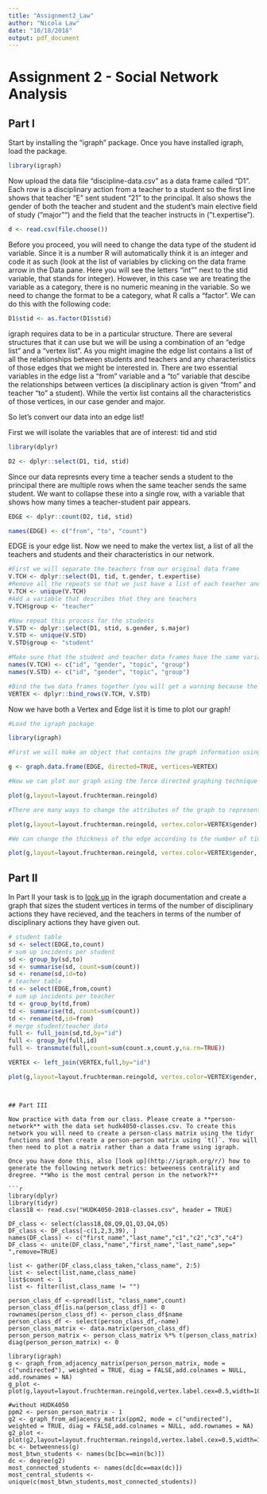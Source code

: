 ```yaml
---
title: "Assignment2_Law"
author: "Nicola Law"
date: "10/18/2018"
output: pdf_document
---
```

# Assignment 2 - Social Network Analysis

## Part I
Start by installing the "igraph" package. Once you have installed igraph, load the package.
```r
library(igraph)
```


Now upload the data file "discipline-data.csv" as a data frame called "D1". Each row is a disciplinary action from a teacher to a student so the first line shows that teacher "E" sent student "21" to the principal. It also shows the gender of both the teacher and student and the student's main elective field of study ("major"") and the field that the teacher instructs in ("t.expertise").

```r
d <- read.csv(file.choose())
```


Before you proceed, you will need to change the data type of the student id variable. Since it is a number R will automatically think it is an integer and code it as such (look at the list of variables by clicking on the data frame arrow in the Data pane. Here you will see the letters "int"" next to the stid variable, that stands for integer). However, in this case we are treating the variable as a category, there is no numeric meaning in the variable. So we need to change the format to be a category, what R calls a "factor". We can do this with the following code:

```r
D1$stid <- as.factor(D1$stid)
```

igraph requires data to be in a particular structure. There are several structures that it can use but we will be using a combination of an "edge list" and a "vertex list". As you might imagine the edge list contains a list of all the relationships between students and teachers and any characteristics of those edges that we might be interested in. There are two essential variables in the edge list a "from" variable and a "to" variable that descibe the relationships between vertices (a disciplinary action is given "from" and teacher "to" a student). While the vertix list contains all the characteristics of those vertices, in our case gender and major.

So let's convert our data into an edge list!

First we will isolate the variables that are of interest: tid and stid

```r
library(dplyr)

D2 <- dplyr::select(D1, tid, stid)
```

Since our data represnts every time a teacher sends a student to the principal there are multiple rows when the same teacher sends the same student. We want to collapse these into a single row, with a variable that shows how many times a teacher-student pair appears.

```r

EDGE <- dplyr::count(D2, tid, stid)

names(EDGE) <- c("from", "to", "count")

```

EDGE is your edge list. Now we need to make the vertex list, a list of all the teachers and students and their characteristics in our network.

```r

#First we will separate the teachers from our original data frame
V.TCH <- dplyr::select(D1, tid, t.gender, t.expertise)
#Remove all the repeats so that we just have a list of each teacher and their characteristics
V.TCH <- unique(V.TCH)
#Add a variable that describes that they are teachers
V.TCH$group <- "teacher"

#Now repeat this process for the students
V.STD <- dplyr::select(D1, stid, s.gender, s.major)
V.STD <- unique(V.STD)
V.STD$group <- "student"

#Make sure that the student and teacher data frames have the same variables names
names(V.TCH) <- c("id", "gender", "topic", "group")
names(V.STD) <- c("id", "gender", "topic", "group")

#Bind the two data frames together (you will get a warning because the teacher data frame has 5 types of id (A,B,C,D,E) and the student has 25 (1-30), this isn't a problem)
VERTEX <- dplyr::bind_rows(V.TCH, V.STD)

```

Now we have both a Vertex and Edge list it is time to plot our graph!

```r
#Load the igraph package

library(igraph)

#First we will make an object that contains the graph information using our two dataframes EDGE and VERTEX. Notice that we have made "directed = TRUE" - our graph is directed since discipline is being given from a teacher to a student.

g <- graph.data.frame(EDGE, directed=TRUE, vertices=VERTEX)

#Now we can plot our graph using the force directed graphing technique - our old friend Fruchertman-Reingold!

plot(g,layout=layout.fruchterman.reingold)

#There are many ways to change the attributes of the graph to represent different characteristics of the newtork. For example, we can color the nodes according to gender.

plot(g,layout=layout.fruchterman.reingold, vertex.color=VERTEX$gender)

#We can change the thickness of the edge according to the number of times a particular teacher has sent a particular student to the principal.

plot(g,layout=layout.fruchterman.reingold, vertex.color=VERTEX$gender, edge.width=EDGE$count)
````

## Part II

In Part II your task is to [look up](http://igraph.org/r/) in the igraph documentation and create a graph that sizes the student vertices in terms of the number of disciplinary actions they have recieved, and the teachers in terms of the number of disciplinary actions they have given out.

```r
# student table
sd <- select(EDGE,to,count)
# sum up incidents per student
sd <- group_by(sd,to)
sd <- summarise(sd, count=sum(count))
sd <- rename(sd,id=to)
# teacher table
td <- select(EDGE,from,count)
# sum up incidents per teacher
td <- group_by(td,from)
td <- summarise(td, count=sum(count))
td <- rename(td,id=from)
# merge student/teacher data
full <- full_join(sd,td,by="id")
full <- group_by(full,id)
full <- transmute(full,count=sum(count.x,count.y,na.rm=TRUE))

VERTEX <- left_join(VERTEX,full,by="id")

plot(g,layout=layout.fruchterman.reingold, vertex.color=VERTEX$gender, vertex.size=(VERTEX$count*3.5))
```
```


## Part III

Now practice with data from our class. Please create a **person-network** with the data set hudk4050-classes.csv. To create this network you will need to create a person-class matrix using the tidyr functions and then create a person-person matrix using `t()`. You will then need to plot a matrix rather than a data frame using igraph.

Once you have done this, also [look up](http://igraph.org/r/) how to generate the following network metrics: betweeness centrality and dregree. **Who is the most central person in the network?**

```r
library(dplyr)
library(tidyr)
class18 <- read.csv("HUDK4050-2018-classes.csv", header = TRUE)

DF_class <- select(class18,Q8,Q9,Q1,Q3,Q4,Q5)
DF_class <- DF_class[-c(1,2,3,39), ]
names(DF_class) <- c("first_name","last_name","c1","c2","c3","c4")
DF_class <- unite(DF_class,"name","first_name","last_name",sep=" ",remove=TRUE)

list <- gather(DF_class,class_taken,"class_name", 2:5)
list <- select(list,name,class_name)
list$count <- 1
list <- filter(list,class_name != "")

person_class_df <-spread(list, "class_name",count) 
person_class_df[is.na(person_class_df)] <- 0
rownames(person_class_df) <- person_class_df$name
person_class_df <- select(person_class_df,-name)
person_class_matrix <- data.matrix(person_class_df)
person_person_matrix <- person_class_matrix %*% t(person_class_matrix)
diag(person_person_matrix) <- 0 

library(igraph)
g <- graph_from_adjacency_matrix(person_person_matrix, mode = c("undirected"), weighted = TRUE, diag = FALSE,add.colnames = NULL, add.rownames = NA)
g_plot <- plot(g,layout=layout.fruchterman.reingold,vertex.label.cex=0.5,width=10)

#without HUDK4050
ppm2 <- person_person_matrix - 1
g2 <- graph_from_adjacency_matrix(ppm2, mode = c("undirected"), weighted = TRUE, diag = FALSE,add.colnames = NULL, add.rownames = NA)
g2_plot <- plot(g2,layout=layout.fruchterman.reingold,vertex.label.cex=0.5,width=10)
bc <- betweenness(g)
most_btwn_students <- names(bc[bc==min(bc)]) 
dc <- degree(g2)
most_connected_students <- names(dc[dc==max(dc)])
most_central_students <- unique(c(most_btwn_students,most_connected_students))
```

